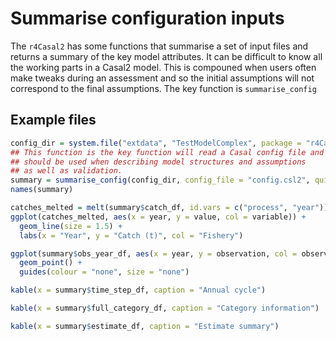 # Summarise configuration inputs {#summariseinputs}

The `r4Casal2` has some functions that summarise a set of input files and returns a summary of the key model attributes. It can be difficult to know all the working parts in a Casal2 model. This is compouned when users often make tweaks during an assessment and so the initial assumptions will not correspond to the final assumptions. The key function is `summarise_config`

## Example files

```r
config_dir = system.file("extdata", "TestModelComplex", package = "r4Casal2", mustWork = TRUE)
## This function is the key function will read a Casal config file and report useful information
## should be used when describing model structures and assumptions
## as well as validation.
summary = summarise_config(config_dir, config_file = "config.csl2", quiet = T)
names(summary)
```

```r
catches_melted = melt(summary$catch_df, id.vars = c("process", "year"))
ggplot(catches_melted, aes(x = year, y = value, col = variable)) +
  geom_line(size = 1.5) +
  labs(x = "Year", y = "Catch (t)", col = "Fishery")
```

```r
ggplot(summary$obs_year_df, aes(x = year, y = observation, col = observation, size = active)) +
  geom_point() +
  guides(colour = "none", size = "none")
```


```r
kable(x = summary$time_step_df, caption = "Annual cycle")
```

```r
kable(x = summary$full_category_df, caption = "Category information")
```


```r
kable(x = summary$estimate_df, caption = "Estimate summary")
```


